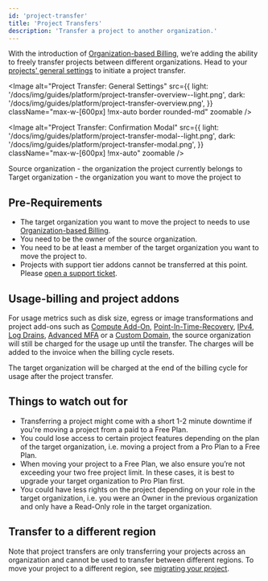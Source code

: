 ```yaml
---
id: 'project-transfer'
title: 'Project Transfers'
description: 'Transfer a project to another organization.'
---
```


With the introduction of [Organization-based Billing](/docs/guides/platform/org-based-billing), we’re adding the ability to freely transfer projects between different organizations. Head to your [projects' general settings](https://biobase.studio/dashboard/project/_/settings/general) to initiate a project transfer.

<Image
  alt="Project Transfer: General Settings"
  src={{
    light: '/docs/img/guides/platform/project-transfer-overview--light.png',
    dark: '/docs/img/guides/platform/project-transfer-overview.png',
  }}
  className="max-w-[600px] !mx-auto border rounded-md"
  zoomable
/>

<Image
  alt="Project Transfer: Confirmation Modal"
  src={{
    light: '/docs/img/guides/platform/project-transfer-modal--light.png',
    dark: '/docs/img/guides/platform/project-transfer-modal.png',
  }}
  className="max-w-[600px] !mx-auto"
  zoomable
/>

Source organization - the organization the project currently belongs to
Target organization - the organization you want to move the project to

## Pre-Requirements

- The target organization you want to move the project to needs to use [Organization-based Billing](/docs/guides/platform/org-based-billing).
- You need to be the owner of the source organization.
- You need to be at least a member of the target organization you want to move the project to.
- Projects with support tier addons cannot be transferred at this point. Please [open a support ticket](https://biobase.studio/dashboard/support/new?category=billing&subject=Transfer%20project).

## Usage-billing and project addons

For usage metrics such as disk size, egress or image transformations and project add-ons such as [Compute Add-On](/docs/guides/platform/compute-add-ons), [Point-In-Time-Recovery](/docs/guides/platform/backups#point-in-time-recovery), [IPv4](/docs/guides/platform/ipv4-address), [Log Drains](/docs/guides/platform/log-drains), [Advanced MFA](/docs/guides/auth/auth-mfa/phone) or a [Custom Domain](/docs/guides/platform/custom-domains), the source organization will still be charged for the usage up until the transfer. The charges will be added to the invoice when the billing cycle resets.

The target organization will be charged at the end of the billing cycle for usage after the project transfer.

## Things to watch out for

- Transferring a project might come with a short 1-2 minute downtime if you're moving a project from a paid to a Free Plan.
- You could lose access to certain project features depending on the plan of the target organization, i.e. moving a project from a Pro Plan to a Free Plan.
- When moving your project to a Free Plan, we also ensure you’re not exceeding your two free project limit. In these cases, it is best to upgrade your target organization to Pro Plan first.
- You could have less rights on the project depending on your role in the target organization, i.e. you were an Owner in the previous organization and only have a Read-Only role in the target organization.

## Transfer to a different region

Note that project transfers are only transferring your projects across an organization and cannot be used to transfer between different regions. To move your project to a different region, see [migrating your project](/docs/guides/platform/migrating-and-upgrading-projects#migrate-your-project).
